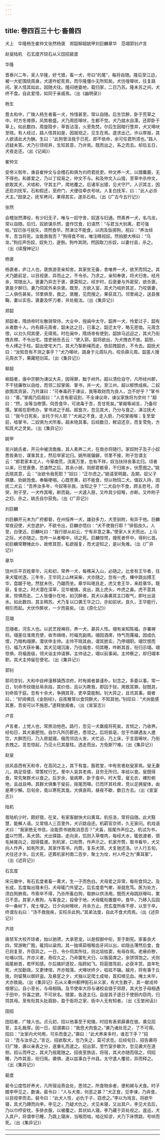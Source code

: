 ```yaml
---
---
---
```

title: 卷四百三十七·畜兽四
---

犬上　华隆杨生崔仲文张然杨褒　郑韶柳超姚甲刘巨麟章华　范翊郭钊卢言

赵叟陆机　石玄度齐琼石从义田招裴度

华隆

晋泰兴二年，吴人华隆，好弋猎，畜一犬，号曰“的尾”，每将自随。隆后至江边，被一大蛇围绕周身。犬遂咋蛇死焉，而华隆僵仆无所知矣。犬彷徨嗥吠，往复路间。家人怪其如此，因随犬往。隆闷绝委地，载归家，二日乃苏。隆未苏之间，犬终不食。自此爱惜，如同于亲戚焉。（出《幽明录》）

杨生

晋太和中，广陵人杨生者畜一犬，怜惜甚至，常以自随。后生饮醉，卧于荒草之中。时方冬燎原，风势极盛。犬乃周匝嗥吠，生都不觉。犬乃就水自濡，还即卧于草上。如此数四，周旋跬步，草皆沾湿，火至免焚。尔后生因暗行堕井，犬又嗥吠至晓。有人经过，路人怪其如是，因就视之，见生在焉。遂求出己，许以厚报，其人欲请此犬为酬。生曰：“此狗曾活我于已死，即不依命，余可任君所须也。”路人迟疑未答。犬乃引领视井，生知其意，乃许焉。既而出之，系之而去。却后五日，犬夜走还。（出《记闻》）

崔仲文

安帝义熙年，谯县崔仲文与会稽石和俱为刘府君抚吏。仲文养一犬，以猎麋鹿，无不得也。和甚爱之，乃以丁奴易之，仲文不与。和及仲文入山猎，至草中杀仲文，欲取其犬，犬啮和，守其主尸，爬地覆之。后诸军出猎，见犬守尸。人识其主，因还启刘抚军。石和假还，至府门，犬便往牵衣号吠。人复白抚军，曰：“此人必杀犬主。”因录之，抚军拷问，果得其实，遂杀石和。（出《广古今五行记》）

张然

会稽张然滞役，有少妇无子，唯与一奴守舍，奴遂与妇通。然素养一犬，名乌龙，常以自随。后归，奴欲谋杀然，盛作饮食，妇语然：“与君当大别离，君可强啖。”奴已张弓拔矢，须然食毕。然涕泣不能食，以肉及饭掷狗，祝曰：“养汝经年，吾当将死。汝能救我否？”狗得食不啖，唯注睛视奴。然拍膝大唤曰：“乌龙。”狗应声伤奴，奴失刀，遂倒。狗咋其阴，然因取刀杀奴，以妻付县，杀之。（出《续搜神记》）

杨褒

杨褒者，庐江人也，褒旅游至亲知舍。其家贫无备，舍唯养一犬，欲烹而饲之。其犬乃跪前足，以目视褒，异而止之，不令杀。乃求之，亲知奉褒，将犬归舍。经月余，常随出入。褒妻乃异志于褒，褒莫知之。经岁时，后褒妻与外密契，欲杀褒。褒是夕醉归，妻乃伺其外来杀褒。既至，方欲入室，其犬乃啮折其足，乃咬褒妻，二人俱伤甚矣。邻里俱至，救之。褒醒，见而搜之，果获其刀。邻里闻之，送县推鞠，妻以实告。褒妻及怀刀者，并处极法。（出《集异记》）

郑韶

郑韶者，隋炀帝时左散骑常侍，大业中，授闽中太守。韶养一犬，怜爱过子，韶有从者数十人。内有薛元周者，韶未达之日，已事之，韶迁太守，略无恩恤。元周念恨，以刃久伺其便，无得焉。时在闽中，隋炀帝有使到，韶排马远迎之，其犬乃衔拽衣襟，不令出宅。馆吏驰告去云：“使入郭。韶将欲出，为犬拽衣不放。韶怒，令人缚之于柱。韶出使宅大门，其犬乃掣断绳而走，依前拽韶衣，不令去。韶抚犬曰：“汝知吾有不测之事乎？”犬乃嗥吠，跳身于元周队内，咬杀薛元周。韶差人搜元周衣下，果藏短剑耳。（出《集异记》）

柳超

柳超者，唐中宗朝为谏议大夫，因得罪，黜于岭外。超以清俭自守，凡所经州郡，不干挠廉牧以自给，而领二奴掌阁、掌书，并一犬。至江州，超以郁愤成疾。二奴欲图其资装，乃共谋曰：“可奉毒药于谏议，我等取财而为良人，岂不好乎？”掌书曰：“善。”掌阁乃启超曰：“人言有密诏到，不全谏议命，谏议家族将为奈何？”超曰：“然，汝等当修馔，伺吾食毕，可进毒于吾，吾甘死矣。”掌阁等闻言，乃备珍馔。掌阁在厨修办，掌书进之于超。超食次，忽见其犬，乃分与食之，涕泣抚犬曰：“我今日死矣，汝托于何人耶？”犬闻之不食，走入厨，乃咬掌阁喉；复至堂前，啮掌书，二奴俱为犬所害。超未晓其事。后经数日，敕诏还京，而复雪免，方知其犬之灵矣。（出《集异记》）

姚甲

吴兴姚氏者，开元中被流南裔，其人素养二犬，在南亦将随行。家奴附子及子小奴悉皆勇壮，谋害其主，然后举家北归。姚所居偏僻，邻里不接，附子忽谓主云：“郎君家本北人，今窜南荒，流离万里，忽有不祥，奴当扶持丧事北归。顷者以来，已觉衰惫，恐溘然之后，其余小弱，则郎君骸骨，不归故乡，伏愿图之。”姚氏晓其意，云：“汝欲令我死耶？”奴曰：“正尔虑之。”姚请至明晨。及期，奴父子俱膳，劝姚饱食。奉觞哽咽。心既苍黄，初不能食，但以物饲二犬。值奴入持，因抚二犬云：“吾养汝多年，今奴等杀我，汝知之乎？”二犬自尔不食，顾主悲号。须臾，附子至，一犬咋其喉，断而毙。一犬遽入厨，又咋其少奴喉，亦断。又咋附子之妇，杀之。姚氏自尔获免。（出《广异记》）

刘巨麟

刘巨麟开元末为广府都督，在州恒养一犬，雄劲多力，犬至驯附，有异于他。巨麟常夜迎使，犬忽遮护，不欲令出，巨麟亦悟曰：“犬不使我行耶？”徘徊良久。人至，白使近。巨麟叱曰：“我行部从如云，宁有非意之事。”使家人关犬而出。上马之际，犬亦随之。忽咋一从者喉中，顷之死。巨麟惊愕，搜死者怀中，得利匕首。初巨麟常鞭捶此仆，故修其怨，私欲报复，而犬逆知之，是以免难。（出《广异记》）

章华

饶州乐平百姓章华，元和初，常养一犬，每樵采入山，必随之。比舍有王华者，往来犬辄吠逐。三年冬，王华同上山林采柴，犬亦随之。忽有一虎，榛中跳出搏王华，盘踞于地，然犹未伤，乃踞而坐。章华叫喝且走，虎又舍王华，来趁章华。既获，复坐之。时犬潜在深草，见华被擒，突出，跳上虎头，咋虎之鼻。虎不意其来，惊惧而走。二人皆僵仆在地，如沉醉者。其犬以鼻袭其主口取气，即吐出涎水。如此数四，其主稍苏。犬乃复以口袭王华之口，亦如前状。良久，王华能行，相引而起。犬伏作醉状，一夕而毙矣。（出《原化记》）

范翊

范翊者，河东人也。以武艺授裨将，养一犬，甚异人性。翊有亲知陈福，亦署裨将。翊差往淮南充使，收市绵绮，时福充副焉。翊因酒席，恃气而蔑福，因成仇恨，乃暗构翊罪。潜状申主帅。主帅不晓其由，谓其摭实，乃停翊职。翊饮恨而归，福乃大获补署。其犬见翊沉废，乃往福舍，伺其睡，咋断其首，衔归示翊。翊惊惧，将福首级，领犬诣主帅请罪。主帅诘之，翊以前事闻。主帅察之，却归翊本职。其犬主帅留在使宅。（出《集异记》）

郭钊

郭司空钊，大和中自梓潼移镇西凉府，时有阍者甚谨朴。钊念之，多委以事。常一日，钊命市纹缯丝帛余段，其价倍，且以为欺我，即囚于狱，用致其罪。狱既具，钊命笞于庭。忽有十余犬，争拥其背，吏卒莫能制。钊大异之，且讯其事。阍者曰，：“好阅佛氏《金刚经》，自孩稚常以食饲群犬，不知其他。”钊叹曰：“犬尚能感其惠，吾安可以不施恩。”遂释放阍者。（出《宣室志》）

卢言

卢言者，上党人也，常旅泊他邑。路行，忽见一犬羸瘦将死矣。言悯之，乃收养。经旬日，其犬甚肥悦。自尔凡所历郡邑，悉领之。后将抵亳，忽于市肆遇友人邀饮，大醉而归，乃入房就寝。俄而邻店火发，犬忙迫，乃上床，于言首嗥吠，乃衔衣拽之。言忽惊起，乃见火已其屋柱。透走而出，方免斯??难。（出《集异记》）

赵叟

扶风县西有天和寺，在高冈之上，其下有龛，豁若堂，中有贫者赵叟家焉。叟无妻儿，病足伛偻，常策杖行乞。里中人哀其老病，且穷无所归，率给以食。叟既得食，常先聚群犬以食之。后岁余，叟病寒，卧于龛中。时大雪，叟无衣，裸形俯地，且战且呻。其群犬俱集于叟前，摇尾而嗥。已而环其衽席，竞以足拥叟体，由是寒少解。后旬余，竟以寒死其龛。犬俱哀鸣，昼夜不歇，数日方去。（出《宣室志》）

陆机

晋陆机少时，颇好猎，在吴，有家客献快犬曰黄耳。机任洛，常将自随。此犬黠慧，能解人语。又常借人三百里外，犬识路自还。机羁官京师，久无家问。机戏语犬曰：“我家绝无书信，汝能赍书驰取消息否？”犬喜，摇尾作声应之。机试为书，盛以竹筒，系犬颈。犬出驿路，走向吴，饥则入草噬肉，每经大水，辄依渡者，弭毛掉尾向之，因得载渡。到机家，口衔筒，作声示之。机家开筒，取书看毕，犬又向人作声，如有所求。其家作答书，内筒，复系犬颈。犬复驰还洛。计人行五旬，犬往还才半。后犬死，还葬机家村南二百步，聚土为坟，村人呼之为“黄耳冢”。（出《述异记》）

石玄度

宋元徽中，有石玄度者畜一黄犬，生一子而色白。犬母爱之异常，每衔食饲之。及长成，玄度每出猎未归，犬母辄门外望之。后玄度患气嗽，渐就危笃。医为处方，须白狗肺焉。市索卒不得，乃杀所畜白狗，取肺以供汤用。既而犬母跳跃嗥叫，累日不息。其家人煮狗，与客食之，投骨于地，犬母辄衔置屋中。食毕，乃移入后园中一桑树下，爬土埋之。日夕向树嗥吠，月余方止。而玄度所疾不瘳，以至于卒。终谓左右曰：“汤不救我疾，实枉杀此狗。”其弟法度，自此不食犬肉焉。（出《述异记》）

齐琼

唐禁军大校齐琼者，始以驰骋，大承恩宠，以是假御中衔，至于剧宪。家畜良犬四，常游畋广囿，辄饲以粱肉。其一独填茹咽喉齿牙间以出，如隐丛薄然后食，食已则复至，齐窃异之。一日，令仆伺其所往，则北垣枯窦，有母存焉。老瘠疥秽，吐哺以饲。齐亦义者，奇叹久之，乃命箧牝犬归，以贩茵席之，余饼饵饱之。犬则摇尾俯首，若怀知感。尔后擒奸逐狡，指顾如飞。将扈猎驾前，必获丰赏。逾年牝死，犬加勤效。又更律琯，齐亦殂落。犬嗥吠终夕，呱呱不辍。越月，将有事于丘陇，则留獒以御奸盗。及悬窆之夕，犬独以足爬土成坳，首扣棺见血。掩土未毕，犬亦致毙。（出《集异记》石从义秦州都押衙石从义家，有犬生数子，其一献戎帅琅琊公。自小至长，与母相隔。及节使率大将与诸校会猎于郊原，其犬忽子母相遇于田中，忻喜之貌，不可状名。猎罢，各逐主归。自是其子逐日于使厨内窃肉，归饲其母。至有衔其头肚肩胁，盈于衙将之家，衙中人无有知者。（出《玉堂闲话》）

田招

田招者，广陵人也。贞元初，招以他事至于宛陵。时招有表弟薛袭在彼。袭见招至，主礼极厚。因一日，招谓袭曰：“我思犬肉食之。”袭乃诸处觅之，了不可得。招曰：“汝家内犬何用，可杀而食之。”袭曰：“此犬养来多时，谁忍下手？”招曰：“吾与汝杀之。”言讫，招欲取犬，忽乃失之，莫可求觅。后经旬日，招告袭将归广陵，袭以亲表之分，遂重礼而遣之。招出郭，至竹室步歇次，忽见袭犬在道侧，招认而呼之，其犬乃摇尾随之。招夜至旅店，将宿，其犬亦随而宿之，伺招睡，乃咋其首，衔归焉。袭惧，遂以兹事白于州县。太守遣人覆验，异而释之。（出《集异记》）

裴度

裴令公度性好养犬，凡所宿设燕会处，悉领之，所食物余者，便和碗与犬食。时子婿李甲见之，数谏。裴令曰：“人与犬类，何恶之甚？”犬正食，见李谏，乃弃食，以目视李而去。裴令曰：“此犬人性，必仇于子，窃虑之。”李以为戏言。将欲午寝，其犬乃蹲而向李。李见之，乃疑犬仇之。犬见未寝，又出其户。李见犬去后，乃以巾栉安枕，多排衣服，以被覆之，其状如人寝。李乃藏于异处视之。逡巡，犬入其户，将谓李已睡，乃跳上寝床，当喉而啮，啮讫知谬，犬乃下床愤跳，号吠而死。（出《集异记》）

----------
---------

